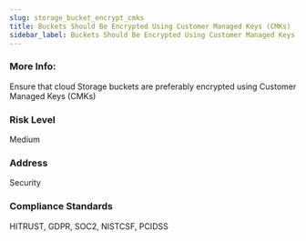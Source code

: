 ```yaml
---
slug: storage_bucket_encrypt_cmks
title: Buckets Should Be Encrypted Using Customer Managed Keys (CMKs)
sidebar_label: Buckets Should Be Encrypted Using Customer Managed Keys (CMKs)
---
```


### More Info:

Ensure that cloud Storage buckets are preferably encrypted using Customer Managed Keys (CMKs)

### Risk Level

Medium

### Address

Security

### Compliance Standards

HITRUST, GDPR, SOC2, NISTCSF, PCIDSS

